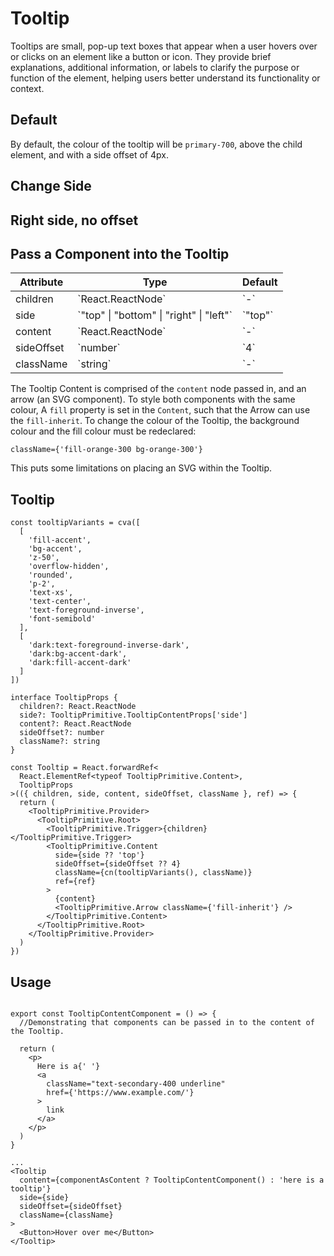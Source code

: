 

<Meta of={TooltipStories} />

# Tooltip

Tooltips are small, pop-up text boxes that appear when a user hovers over or clicks on an element like a button or icon. They provide brief explanations, additional information, or labels to clarify the purpose or function of the element, helping users better understand its functionality or context.

## Default

<Canvas of={TooltipStories.Default} />

By default, the colour of the tooltip will be `primary-700`, above the child element, and with a side offset of 4px.

## Change Side

<Canvas of={TooltipStories.LeftSide} />

## Right side, no offset

<Canvas of={TooltipStories.RightSideNoOffset} />

## Pass a Component into the Tooltip

<Canvas of={TooltipStories.PassComponentIntoContent} />

<table>
  <thead>
    <tr>
      <th>Attribute</th>
      <th>Type</th>
      <th>Default</th>
    </tr>
  </thead>
  <tbody>
    <tr>
      <td>children</td>
      <td>`React.ReactNode`</td>
      <td>`-`</td>
    </tr>
    <tr>
      <td>side</td>
      <td>`"top" | "bottom" | "right" | "left"`</td>
      <td>`"top"`</td>
    </tr>
    <tr>
      <td>content</td>
      <td>`React.ReactNode`</td>
      <td>`-`</td>
    </tr>
        <tr>
      <td>sideOffset</td>
      <td>`number`</td>
      <td>`4`</td>
    </tr>
    <tr>
      <td>className</td>
      <td>`string`</td>
      <td>`-`</td>
    </tr>

  </tbody>
</table>

The Tooltip Content is comprised of the `content` node passed in, and an arrow (an SVG component). To style both components with the same colour, A `fill` property is set in the `Content`, such that the Arrow can use the `fill-inherit`. To change the colour of the Tooltip, the background colour and the fill colour must be redeclared:

```tsx
className={'fill-orange-300 bg-orange-300'}
```

This puts some limitations on placing an SVG within the Tooltip.

## Tooltip

```tsx
const tooltipVariants = cva([
  [
    'fill-accent',
    'bg-accent',
    'z-50',
    'overflow-hidden',
    'rounded',
    'p-2',
    'text-xs',
    'text-center',
    'text-foreground-inverse',
    'font-semibold'
  ],
  [
    'dark:text-foreground-inverse-dark',
    'dark:bg-accent-dark',
    'dark:fill-accent-dark'
  ]
])

interface TooltipProps {
  children?: React.ReactNode
  side?: TooltipPrimitive.TooltipContentProps['side']
  content?: React.ReactNode
  sideOffset?: number
  className?: string
}

const Tooltip = React.forwardRef<
  React.ElementRef<typeof TooltipPrimitive.Content>,
  TooltipProps
>(({ children, side, content, sideOffset, className }, ref) => {
  return (
    <TooltipPrimitive.Provider>
      <TooltipPrimitive.Root>
        <TooltipPrimitive.Trigger>{children}</TooltipPrimitive.Trigger>
        <TooltipPrimitive.Content
          side={side ?? 'top'}
          sideOffset={sideOffset ?? 4}
          className={cn(tooltipVariants(), className)}
          ref={ref}
        >
          {content}
          <TooltipPrimitive.Arrow className={'fill-inherit'} />
        </TooltipPrimitive.Content>
      </TooltipPrimitive.Root>
    </TooltipPrimitive.Provider>
  )
})
```

## Usage

```tsx

export const TooltipContentComponent = () => {
  //Demonstrating that components can be passed in to the content of the Tooltip.

  return (
    <p>
      Here is a{' '}
      <a
        className="text-secondary-400 underline"
        href={'https://www.example.com/'}
      >
        link
      </a>
    </p>
  )
}

...
<Tooltip
  content={componentAsContent ? TooltipContentComponent() : 'here is a tooltip'}
  side={side}
  sideOffset={sideOffset}
  className={className}
>
  <Button>Hover over me</Button>
</Tooltip>
```
